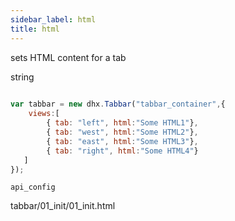 ```yaml
---
sidebar_label: html
title: html
---
```



          


<Short>
 
sets HTML content for a tab





</Short>



<Type>
 string


</Type>


~~~js
 
var tabbar = new dhx.Tabbar("tabbar_container",{
	views:[ 
		{ tab: "left", html:"Some HTML1"},
		{ tab: "west", html:"Some HTML2"},
		{ tab: "east", html:"Some HTML3"},
		{ tab: "right", html:"Some HTML4"}
   ]
});


~~~
	api_config

<Descr>
 



</Descr>



tabbar/01_init/01_init.html

